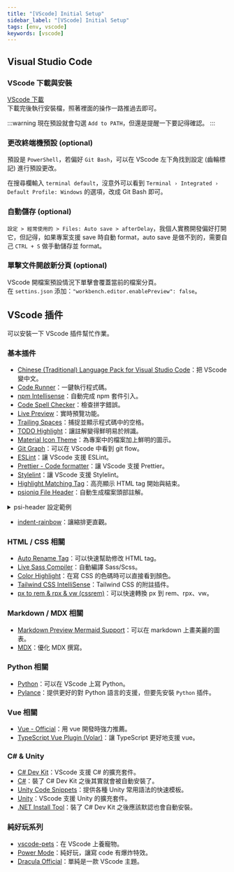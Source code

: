 ```yaml
---
title: "[VScode] Initial Setup"
sidebar_label: "[VScode] Initial Setup"
tags: [env, vscode]
keywords: [vscode]
---
```

## Visual Studio Code
### VScode 下載與安裝
[VScode 下載](https://code.visualstudio.com/)  
下載完後執行安裝檔，照著裡面的操作一路推過去即可。

:::warning
現在預設就會勾選 `Add to PATH`，但還是提醒一下要記得確認。
:::

### 更改終端機預設 (optional)
預設是 `PowerShell`，若偏好 `Git Bash`，可以在 VScode 左下角找到設定 (齒輪標記) 進行預設更改。  

在搜尋欄輸入 `terminal default`，沒意外可以看到 `Terminal › Integrated › Default Profile: Windows` 的選項，改成 Git Bash 即可。

### 自動儲存 (optional)
`設定 > 經常使用的 > Files: Auto save > afterDelay`，我個人實務開發偏好打開它，但記得，如果專案支援 save 時自動 format，auto save 是做不到的，需要自己 `CTRL + S` 做手動儲存並 format。

### 單擊文件開啟新分頁 (optional)
VScode 開檔案預設情況下單擊會覆蓋當前的檔案分頁。  
在 `settins.json` 添加：`"workbench.editor.enablePreview": false`。

## VScode 插件
可以安裝一下 VScode 插件幫忙作業。  
### 基本插件
* [Chinese (Traditional) Language Pack for Visual Studio Code](https://marketplace.visualstudio.com/items?itemName=MS-CEINTL.vscode-language-pack-zh-hant)：把 VScode 變中文。
* [Code Runner](https://marketplace.visualstudio.com/items?itemName=formulahendry.code-runner)：一鍵執行程式碼。
* [npm Intellisense](https://marketplace.visualstudio.com/items?itemName=christian-kohler.npm-intellisense)：自動完成 npm 套件引入。
* [Code Spell Checker](https://marketplace.visualstudio.com/items?itemName=streetsidesoftware.code-spell-checker)：檢查拼字錯誤。
* [Live Preview](https://marketplace.visualstudio.com/items?itemName=ms-vscode.live-server)：實時預覽功能。
* [Trailing Spaces](https://marketplace.visualstudio.com/items?itemName=shardulm94.trailing-spaces)：捕捉並顯示程式碼中的空格。
* [TODO Highlight](https://marketplace.visualstudio.com/items?itemName=wayou.vscode-todo-highlight)：讓註解變得鮮明易於辨識。
* [Material Icon Theme](https://marketplace.visualstudio.com/items?itemName=PKief.material-icon-theme)：為專案中的檔案加上鮮明的圖示。
* [Git Graph](https://marketplace.visualstudio.com/items?itemName=mhutchie.git-graph)：可以在 VScode 中看到 git flow。
* [ESLint](https://marketplace.visualstudio.com/items?itemName=dbaeumer.vscode-eslint)：讓 VScode 支援 ESLint。
* [Prettier - Code formatter](https://marketplace.visualstudio.com/items?itemName=esbenp.prettier-vscode)：讓 VScode 支援 Prettier。
* [Stylelint](https://marketplace.visualstudio.com/items?itemName=stylelint.vscode-stylelint)：讓 VScode 支援 Stylelint。
* [Highlight Matching Tag](https://marketplace.visualstudio.com/items?itemName=vincaslt.highlight-matching-tag)：高亮顯示 HTML tag 開始與結束。
* [psioniq File Header](https://marketplace.visualstudio.com/items?itemName=psioniq.psi-header)：自動生成檔案頭部註解。

<details>
<summary>psi-header 設定範例</summary>

```json title='.vscode/setting.json'
{
  // https://marketplace.visualstudio.com/items?itemName=psioniq.psi-header
  "psi-header": {
    "changes-tracking": {
      "isActive": true,
      "modAuthor": "Modified By: ",
      "modDate": "Last Modified: ",
      "modDateFormat": "date",
      "include": [],
      "exclude": [
        "markdown",
        "json"
      ],
      "excludeGlob": [
        "out/**",
        "src/**/*.xyz"
      ],
      "autoHeader": "manualSave"
    },
    "lang-config": [
      {
        "language": "*",
        "begin": "/**",
        "end": "*/",
        "prefix": " * "
      },
      {
        "language": "vue",
        "begin": "<!--",
        "end": "-->",
        "prefix": "  "
      }
    ],
    "config": {
      "forceToTop": true,
      "blankLinesAfter": 1
    },
    "templates": [
      {
        "language": "*",
        "template": [
          "@FilePath: <<filerelativepath>>",
          "@Date: <<filecreated('YYYY-MM-DD HH:mm:ss')>>",
          "@Author: <<author>>",
          "@Description:",
          "-----",
          "Last Modified: <<dateformat('YYYY-MM-DD HH:mm:ss')>>",
          "Modified By: <<author>>",
          "-----",
          "Copyright (c) <<year>> by PLANTAE Taiwan, All Rights Reserved."
        ]
      }
    ]
  }
}

```
</details>

* [indent-rainbow](https://marketplace.visualstudio.com/items?itemName=oderwat.indent-rainbow)：讓縮排更直觀。



### HTML / CSS 相關
* [Auto Rename Tag](https://marketplace.visualstudio.com/items?itemName=formulahendry.auto-rename-tag)：可以快速幫助修改 HTML tag。
* [Live Sass Compiler](https://marketplace.visualstudio.com/items?itemName=glenn2223.live-sass)：自動編譯 Sass/Scss。
* [Color Highlight](https://marketplace.visualstudio.com/items?itemName=naumovs.color-highlight)：在寫 CSS 的色碼時可以直接看到顏色。
* [Tailwind CSS IntelliSense](https://marketplace.visualstudio.com/items?itemName=bradlc.vscode-tailwindcss)：Tailwind CSS 的附註插件。
* [px to rem & rpx & vw (cssrem)](https://marketplace.visualstudio.com/items?itemName=cipchk.cssrem)：可以快速轉換 px 到 rem、rpx、vw。

### Markdown / MDX 相關
* [Markdown Preview Mermaid Support](https://marketplace.visualstudio.com/items?itemName=bierner.markdown-mermaid)：可以在 markdown 上畫美麗的圖表。
* [MDX](https://marketplace.visualstudio.com/items?itemName=unifiedjs.vscode-mdx)：優化 MDX 撰寫。

### Python 相關
* [Python](https://marketplace.visualstudio.com/items?itemName=ms-python.python)：可以在 VScode 上寫 Python。
* [Pylance](https://marketplace.visualstudio.com/items?itemName=ms-python.vscode-pylance)：提供更好的對 Python 語言的支援，但要先安裝 `Python` 插件。
 
### Vue 相關
* [Vue - Official](https://marketplace.visualstudio.com/items?itemName=Vue.volar)：用 vue 開發時強力推薦。
* [TypeScript Vue Plugin (Volar)](https://marketplace.visualstudio.com/items?itemName=Vue.vscode-typescript-vue-plugin)：讓 TypeScript 更好地支援 vue。

### C# & Unity
- [C# Dev Kit](https://marketplace.visualstudio.com/items/?itemName=ms-dotnettools.csdevkit)：VScode 支援 C# 的擴充套件。
- [C#](https://marketplace.visualstudio.com/items/?itemName=ms-dotnettools.csharp)：裝了 C# Dev Kit 之後其實就會被自動安裝了。
- [Unity Code Snippets](https://marketplace.visualstudio.com/items/?itemName=kleber-swf.unity-code-snippets)：提供各種 Unity 常用語法的快速模板。
- [Unity](https://marketplace.visualstudio.com/items/?itemName=VisualStudioToolsForUnity.vstuc)：VScode 支援 Unity 的擴充套件。
- [.NET Install Tool](https://marketplace.visualstudio.com/items/?itemName=ms-dotnettools.vscode-dotnet-runtime)：裝了 C# Dev Kit 之後應該默認也會自動安裝。

### 純好玩系列
* [vscode-pets](https://marketplace.visualstudio.com/items?itemName=tonybaloney.vscode-pets)：在 VScode 上養寵物。
* [Power Mode](https://marketplace.visualstudio.com/items?itemName=hoovercj.vscode-power-mode)：純好玩，讓寫 code 有爆炸特效。
* [Dracula Official](https://marketplace.visualstudio.com/items?itemName=dracula-theme.theme-dracula)：單純是一款 VScode 主題。